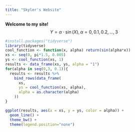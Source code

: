```yaml
---
title: "Skyler's Website"
---
```


__Welcome to my site!__
$$Y = \alpha \cdot \sin(X), \alpha = 0,0.1,0.2,...,3$$



```r
#install.packages("tidyverse")
library(tidyverse)
cool_function <- function(x, alpha) return(sin(alpha*x))
xs <- seq(0, pi*1.5, 0.005)
ys <- cool_function(xs, 1)
results <- data_frame(xs, ys, alpha = "1")
for(alpha in seq(0,3, 0.1)){
  results <- results %>% 
    bind_rows(data_frame(
      xs, 
      ys = cool_function(xs, alpha),
      alpha = as.character(alpha)
    ))
}

ggplot(results, aes(x = xs, y = ys, color = alpha)) + 
  geom_line() + 
  theme_bw() + 
  theme(legend.position="none")
```